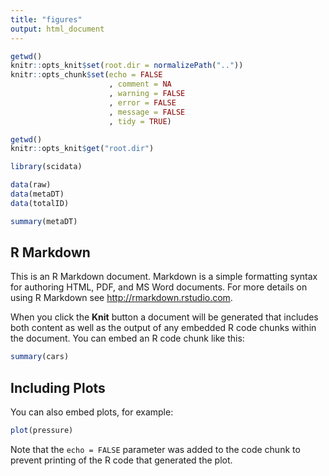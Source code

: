 ```yaml
---
title: "figures"
output: html_document
---
```


```r
getwd()
knitr::opts_knit$set(root.dir = normalizePath(".."))
knitr::opts_chunk$set(echo = FALSE
                      , comment = NA
                      , warning = FALSE
                      , error = FALSE
                      , message = FALSE
                      , tidy = TRUE)

getwd()
knitr::opts_knit$get("root.dir")

library(scidata)

data(raw)
data(metaDT)
data(totalID)

```


```r
summary(metaDT)
```





## R Markdown

This is an R Markdown document. Markdown is a simple formatting syntax for authoring HTML, PDF, and MS Word documents. For more details on using R Markdown see <http://rmarkdown.rstudio.com>.

When you click the **Knit** button a document will be generated that includes both content as well as the output of any embedded R code chunks within the document. You can embed an R code chunk like this:

```r
summary(cars)
```

## Including Plots

You can also embed plots, for example:

```r
plot(pressure)
```

Note that the `echo = FALSE` parameter was added to the code chunk to prevent printing of the R code that generated the plot.
